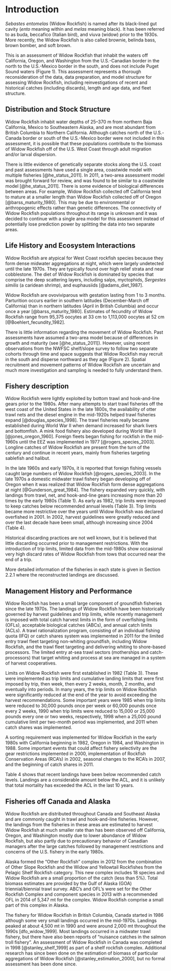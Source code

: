 # Introduction

*Sebastes entomelas* (Widow Rockfish) is named after its black-lined gut cavity (*ento* meaning within and *melas* meaning black). It has been referred to as buda, beccafico (Italian bird), and viuva (widow) prior to the 1930s. More recently, the Widow Rockfish is also called brownie, belinda bass, brown bomber, and soft brown.

This is an assessment of Widow Rockfish that inhabit the waters off California, Oregon, and Washington from the U.S.-Canadian border in the north to the U.S.-Mexico border in the south, and does not include Puget Sound waters (Figure 1). This assessment represents a thorough reconsideration of the data, data preparation, and model structure for assessing Widow Rockfish, including reinvestigations of recent and historical catches (including discards), length and age data, and fleet structure.

## Distribution and Stock Structure

Widow Rockfish inhabit water depths of 25–370 m from northern Baja California, Mexico to Southeastern Alaska, and are most abundant from British Columbia to Northern California. Although catches north of the U.S.-Canada border or south of the U.S.-Mexico border were not included in this assessment, it is possible that these populations contribute to the biomass of Widow Rockfish off of the U.S. West Coast through adult migration and/or larval dispersion.

There is little evidence of genetically separate stocks along the U.S. coast and past assessments have used a single area, coastwide model with multiple fisheries [@he_status_2011]. In 2011, a two-area assessment model was brought forward for review, and was found to be similar to a coastwide model [@he_status_2011]. There is some evidence of biological differences between areas. For example, Widow Rockfish collected off California tend to mature at a smaller length than Widow Rockfish collected off of Oregon [@barss_maturity_1980]. This may be due to environmental or anthropogenic effects rather than genetic differences. The connectivity of Widow Rockfish populations throughout its range is unknown and it was decided to continue with a single area model for this assessment instead of potentially lose prediction power by splitting the data into two separate areas.

## Life History and Ecosystem Interactions

Widow Rockfish are atypical for West Coast rockfish species because they form dense midwater aggregations at night, which were largely undetected until the late 1970s. They are typically found over high relief strata and near cobblestone. The diet of Widow Rockfish is dominated by species that comprise the deep scattering layers, including salps, myctophids, *Sergestes similis* (a caridean shrimp), and euphausiids [@adams_diet_1987].

Widow Rockfish are ovoviviparous with gestation lasting from 1 to 3 months. Parturition occurs earlier in southern latitudes (December-March off California) than in northern latitudes (April in British Columbia) and occur once a year [@barss_maturity_1980]. Estimates of fecundity of Widow Rockfish range from 95,375 oocytes at 33 cm to 1,113,000 oocytes at 52 cm [@Boehlert_fecundity_1982].

There is little information regarding the movement of Widow Rockfish. Past assessments have assumed a two-area model because of differences in growth and maturity (see [@he_status_2011]). However, using recent observations from the NWFSC shelf/slope survey to follow two separate cohorts through time and space suggests that Widow Rockfish may recruit in the south and disperse northward as they age (Figure 2). Spatial recruitment and movement patterns of Widow Rockfish are uncertain and much more investigation and sampling is needed to fully understand them.

## Fishery description

Widow Rockfish were lightly exploited by bottom trawl and hook-and-line gears prior to the 1980s. After many attempts to start trawl fisheries off the west coast of the United States in the late 1800s, the availability of otter trawl nets and the diesel engine in the mid-1920s helped trawl fisheries expand [@douglas_species_1998]. The trawl fisheries really became established during World War II when demand increased for shark livers and bottomfish. A mink food fishery also developed during World War II [@jones_oregon_1960]. Foreign fleets began fishing for rockfish in the mid-1960s until the EEZ was implemented in 1977 [@rogers_species_2003]. Longline catches of Widow Rockfish are present from the turn of the century and continue in recent years, mainly from fisheries targeting sablefish and halibut.

In the late 1960s and early 1970s, it is reported that foreign fishing vessels caught large numbers of Widow Rockfish [@rogers_species_2003]. In the late 1970s a domestic midwater trawl fishery began developing off of Oregon when it was realized that Widow Rockfish form dense aggregations at night [@Gunderson_great_1984]. The fishery expanded very quickly, with landings from trawl, net, and hook-and-line gears increasing more than 20 times by the early 1980s (Table 1). As early as 1982, trip limits were imposed to keep catches below recommended annual levels (Table 3). Trip limits became more restrictive over the years until Widow Rockfish was declared overfished in 2001. In 2002, harvest guidelines were greatly reduced and over the last decade have been small, although increasing since 2004 (Table 4).

Historical discarding practices are not well known, but it is believed that little discarding occurred prior to management restrictions. With the introduction of trip limits, limited data from the mid-1980s show occasional very high discard rates of Widow Rockfish from tows that occurred near the end of a trip.

More detailed information of the fisheries in each state is given in Section 2.2.1 where the reconstructed landings are discussed.

## Management History and Performance

Widow Rockfish has been a small large component of groundfish fisheries since the late 1970s. The landings of Widow Rockfish have been historically governed by harvest guidelines and trip limits, while recently management is imposed with total catch harvest limits in the form of overfishing limits (OFLs), acceptable biological catches (ABCs), and annual catch limits (ACLs). A trawl rationalization program, consisting of an individual fishing quota (IFQ) or catch shares system was implemented in 2011 for the limited entry trawl fleet targeting non-whiting groundfish, including Widow Rockfish, and the trawl fleet targeting and delivering whiting to shore-based processors. The limited entry at-sea trawl sectors (motherships and catch-processors) that target whiting and process at sea are managed in a system of harvest cooperatives.

Limits on Widow Rockfish were first established in 1982 (Table 3). These were implemented as trip limits and cumulative landing limits that were first imposed by trip, then week, then every 2 weeks, month, 2 months, and eventually into periods. In many years, the trip limits on Widow Rockfish were significantly reduced at the end of the year to avoid exceeding the harvest recommendations. Some important years were 1985 when trip limits were reduced to 30,000 pounds once per week or 60,000 pounds once every 2 weeks, 1990 when trip limits were reduced to 15,000 or 25,000 pounds every one or two weeks, respectively, 1998 when a 25,000 pound cumulative limit per two-month period was implemented, and 2011 when catch shares was implemented.

A sorting requirement was implemented for Widow Rockfish in the early 1980s with California beginning in 1982, Oregon in 1984, and Washington in 1988. Some important events that could affect fishery selectivity are the gear restrictions implemented in 2000, implementation of Rockfish Conservation Areas (RCA’s) in 2002, seasonal changes to the RCA’s in 2007, and the beginning of catch shares in 2011.

Table 4 shows that recent landings have been below recommended catch levels. Landings are a considerable amount below the ACL, and it is unlikely that total mortality has exceeded the ACL in the last 10 years.

<!--
## Management performance

Management performance, including a table or tables comparing Overfishing Limit (OFL), Acceptable Biological Catch (ABC), Annual Catch Limit (ACL), landings, and catch (i.e., landings plus discard) for each area and year. Groundfish assessments that estimate dead discarded catch must include a disclaimer noting that total mortality estimates from the WCGOP and from the stock assessment may differ due to the use of different methods. Investigation into how these methods differ is beyond the scope of a benchmark assessment. The rationale for modeling discard mortality can also be provided. This should be included in all update assessments.
-->

## Fisheries off Canada and Alaska

Widow Rockfish are distributed throughout Canada and Southeast Alaska and are commonly caught in trawl and hook-and-line fisheries. However, the landings from the fisheries in these areas are estimated to harvest Widow Rockfish at much smaller rate than has been observed off California, Oregon, and Washington mostly due to lower abundance of Widow Rockfish, but also partly due to precautionary behavior of Canadian managers after the large catches followed by management restrictions and concerns of the U.S. fishery in the early 1980s.

Alaska formed the “Other Rockfish” complex in 2012 from the combination of Other Slope Rockfish and the Widow and Yellowtail Rockfishes from the Pelagic Shelf Rockfish category. This new complex includes 18 species and Widow Rockfish are a small proportion of the catch (less than 5%). Total biomass estimates are provided by the Gulf of Alaska (GOA) triennial/biennial trawl survey. ABC’s and OFL’s were set for the Other Rockfish Complex and component species in 2013 with a recommended OFL in 2014 of 5,347 mt for the complex. Widow Rockfish comprise a small part of this complex in Alaska.

The fishery for Widow Rockfish in British Columbia, Canada started in 1986 although some very small landings occurred in the mid-1970s. Landings peaked at about 4,500 mt in 1990 and were around 2,000 mt throughout the 1990s [dfo_widow_1999]. Most landings occurred in a midwater trawl fishery, but there have also been reports of “nuisance catches in the salmon troll fishery”. An assessment of Widow Rockfish in Canada was completed in 1998 [@stanley_shelf_1999] as part of a shelf rockfish complex. Additional research has since been done on the estimation of biomass of particular aggregations of Widow Rockfish [@stanley_estimation_2000], but no formal assessment has been done since.
